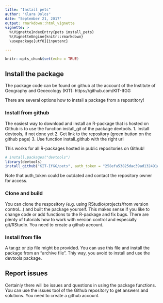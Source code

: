 ```yaml
---
title: "Install pets"
author: "Klara Dolos"
date: "September 21, 2017"
output: rmarkdown::html_vignette
vignette: >
  %\VignetteIndexEntry{pets install_pets}
  %\VignetteEngine{knitr::rmarkdown}
  \usepackage[utf8]{inputenc}

---
```


```r
knitr::opts_chunk$set(echo = TRUE)
```

## Install the package
The package code can be found on github at the account of the Institute of Geography and Geoecology (KIT): https://github.com/KIT-IfGG

There are several options how to install a package from a repostitory!

### Install from github

The easiest way to download and install an R-package that is hosted on Github is to use the function install_git of the package devtools.
1. Install devtools, if not done yet
2. Get link to the repository (green button on the github page)
3. Use function install_github with the right url

This works for all R-packages hosted in public repositories on Github!


```r
# install.packages("devtools")
library(devtools)
install_github("KIT-IfGG/pets", auth_token = "258efa53825dac39ad132491a9900dcbfa74cd71",  build_vignettes = TRUE)

```
Note that auth_token could be outdated and contact the repository owner for access.

### Clone and build
You can clone the respository (e.g. using RStudio/projects/from version control...) and built the package yourself. This makes sense if you like to change code or add functions to the R-package and fix bugs. There are plenty of tutorials how to work with version control and especially git/RStudio. You need to create a github account.

### Install from file

A tar.gz or zip file might be provided. You can use this file and install the package from an "archive file". Thiy way, you avoid to install and use the devtools package.

## Report issues
Certainly there will be issues and questions in using the package functions. You can use the issues tool of the Github repository to get answers and solutions. You need to create a github account.
 